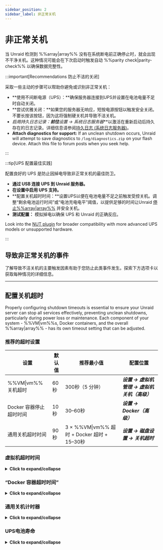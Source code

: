 ```yaml
---
sidebar_position: 2
sidebar_label: 非正常关机
---
```



# 非正常关机

当 Unraid 检测到 %%array|array%% 没有在系统断电前正确停止时，就会出现不干净关机。这种情况可能会在下次启动时触发自动 %%parity check|parity-check%% 以确保数据完整性。

:::important[Recommendations 防止不洁的关闭]

采取一些主动的步骤可以帮助你避免或识别非正常关机：

- \*\*使用不间断电源（UPS）：\*\*确保服务器连接到UPS并设置在电池电量不足时自动关闭。
- \*\*尝试优雅关闭：\*\*如果您的服务器无响应，短按电源按钮以触发安全关闭。不要长按该按钮，因为这将强制硬关机并导致不洁关机。
- **启用持久日志记录：**前往***设置 → 系统日志服务器***以激活在重新启动后持久存在的日志记录。详细信息请参阅[持久日志 (系统日志服务器)](../diagnostics/capture-diagnostics-and-logs.mdx#persistent-logs-syslog-server)。
- **Attach diagnostics for support:** If an unclean shutdown occurs, Unraid will attempt to save diagnostics to `/log/diagnostics.zip` on your flash device. Attach this file to forum posts when you seek help.

:::

:::tip[UPS 配置最佳实践]

配置良好的 UPS 是防止因掉电导致非正常关机的最佳防卫。

- **通过 USB 连接 UPS 到 Unraid 服务器。**
- **在设置中启用 UPS 支持。**
- \*\*配置关机超时时间：\*\*设置UPS以便在电池电量不足之前触发受控关机。调整“剩余电池运行时间”或“电池充电电平”阈值，以提供足够的时间让Unraid [停止%%array|array%%](../../using-unraid-to/manage-storage/array-configuration.mdx#startstop-the-array) 并安全关机。
- **测试配置：** 模拟掉电以确保 UPS 和 Unraid 的正确反应。

Look into the [NUT plugin](https://unraid.net/community/apps/c/plugins/p4?srsltid=AfmBOop675PrJQW4iqb4JBN3GyPpwDDiSmnZReq78t27XyxkFdMX8inO#:~:text=NUT%20%2D%20Network%20UPS%20Tools) for broader compatibility with more advanced UPS models or unsupported hardware.

:::

## 导致非正常关机的事件

了解导致不洁关机的主要触发因素有助于您防止此类事件发生。探索下方选项卡以获取每种情况的详细信息。

<Tabs>
  <TabItem value="电源" label="“意外的电源损失”" default>
    <UncleanShutdownsPower />
  </TabItem>

  <TabItem value="闪存" label="“闪存驱动器故障”">
    <UncleanShutdownsFlash />
  </TabItem>

  <TabItem value="终端" label="打开终端会话">
    <UncleanShutdownsTerminal />
  </TabItem>
</Tabs>

---

## 配置关机超时

Properly configuring shutdown timeouts is essential to ensure your Unraid server can stop all services effectively, preventing unclean shutdowns, particularly during power loss or maintenance. Each component of your system - %%VM|vm%%s, Docker containers, and the overall %%array|array%% - has its own timeout setting that can be adjusted.

### 推荐的超时设置

| 设置              | 默认值 | 推荐最小值                                  | 配置位置                         |
| --------------- | --- | -------------------------------------- | ---------------------------- |
| %%VM\|vm%% 关机超时 | 60秒 | 300秒（5 分钟）                             | ***设置 → 虚拟机管理 → 虚拟机关机（高级）*** |
| Docker 容器停止超时时间 | 10秒 | 30–60秒                                 | ***设置 → Docker（高级）***        |
| 通用关机超时时间        | 90秒 | 3 × %%VM\|vm%% 超时 + Docker 超时 + 15–30秒 | ***设置 → 磁盘设置 → 关机超时***       |

### 虚拟机超时时间

<details>
  <summary><strong>Click to expand/collapse</strong></summary>

  在停止 Docker 容器或 %%array|array%% 自身之前，Unraid 首先关闭所有配置的虚拟机 (%%VMs|vm%%)。 虚拟机关闭超时决定了 Unraid 等待每个 %%VM|vm%% 优雅关闭的时间。

  <h4>设置位置</h4>

  - ***设置 → 虚拟机管理 → 虚拟机关机（高级）***

  <h4>考虑</h4>

  - Windows %%虚拟机|vm%% 可能需要更长时间关机，尤其是如果更新待处理或虚拟机处于睡眠/休眠中。
  - 如果超时时间过短，%%虚拟机|vm%% 将被强制停止，有可能导致数据丢失或损坏。

  <h4>最佳做法</h4>

  将超时设置为至少 300 秒（5 分钟），用于 Windows %%VMs|vm%%。计划更新在启动时运行，而不是在关闭时运行，以避免延迟。
</details>

### “Docker 容器超时时间”

<details>
  <summary><strong>Click to expand/collapse</strong></summary>

  在虚拟机之后，Unraid 停止所有正在运行的 Docker 容器。容器停止超时控制 Unraid 等待每个容器干净退出的时间。

  <h4>设置位置</h4>

  - ***设置 → Docker*** （启用高级视图）

  <h4>考虑</h4>

  - 容器是并行停止的。
  - 复杂容器，或具有大型数据库的容器，可能需要超过默认的 10 秒时间进行安全关闭。
  - 如果定时器到期，容器将被强制停止。

  <h4>最佳做法</h4>
  如果运行需要额外关闭时间的 Docker 容器，请将超时增加到 30–60 秒。
</details>

### 通用关机计时器

<details>
  <summary><strong>Click to expand/collapse</strong></summary>

  The overall Shutdown time-out is the maximum time Unraid allows for all shutdown processes - %%VM|vm%%s, Docker, and disk operations - before forcing a shutdown.

  <h4>设置位置</h4>

  - ***设置 → 磁盘设置 → 关机超时***

  <h4>如何计算</h4>

  加上 %%虚拟机|vm%% 和 Docker 超时时间，然后加上 15–30 秒用于磁盘卸载和其他进程。

  - 示例：`3 × ***虚拟机关机超时*** + ***Docker 停止超时*** + 15–30 秒`

  <h4>最佳实践</h4>
  设置这个计时器高于您最慢的关机场景，尤其当您有许多驱动器或大型 %%array|array%% 时。
</details>

### UPS电池寿命

<details>
  <summary><strong>Click to expand/collapse</strong></summary>

  您的 UPS 必须提供足够的运行时间，以允许所有关闭计时器在服务器失去电力前到期。

  <h4>设置位置</h4>

  - ***设置 → UPS 设置*** （查看 **剩余运行时间**，所有磁盘旋转起来）

  <h4>考虑</h4>

  - UPS 应该在关机序列完成前触发关闭。
  - 如果电池在关闭完成之前耗尽，您将面临不完全关闭和可能的数据丢失的风险。

  <h4>最佳做法</h4>

  通过模拟断电来测试您的 UPS，并确认 Unraid 可以在时间充裕的情况下干净关闭。
</details>
